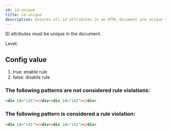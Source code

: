 ```yaml
---
id: id-unique
title: id-unique
description: Ensures all id attributes in an HTML document are unique to prevent conflicts and unexpected behavior.
---
```



ID attributes must be unique in the document.

Level: <Badge text="Error" variant="danger" />

## Config value

1. true: enable rule
2. false: disable rule


### The following patterns are **not** considered rule violations:

```html
<div id="id1"></div><div id="id2"></div>
```


### The following pattern is considered a rule violation:

```html
<div id="id1"></div><div id="id1"></div>
```
